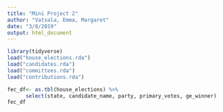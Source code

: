 ```yaml
---
title: "Mini Project 2"
author: "Vatsala, Emma, Margaret"
date: "3/8/2019"
output: html_document
---
```


```r
library(tidyverse)
load("house_elections.rda")
load("candidates.rda")
load("committees.rda")
load("contributions.rda")
```

```r
fec_df<- as.tbl(house_elections) %>%
      select(state, candidate_name, party, primary_votes, ge_winner)
fec_df
```


